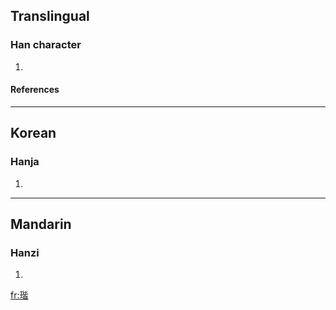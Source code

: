 ==Translingual==
===Han character===
{{Han char|rn=96|rad=玉|as=09|sn=13|four=1116<sub>1</sub>|canj=一土心心日 (MGPPA)}}
# {{defn|Han|sort=玉09}}
====References====
{{Han ref|kx=0737.080|dkj=21110|dj=1148.110|hdz=21126.020|uh=744E|ud=29774|bh=DEBA|bd=57018}}

----
==Korean==
===Hanja===
{{ko-hanja|hangeul=해|eumhun=|rv=hae|mr=hae|y=hay}}
# {{defn|Korean}}

----
==Mandarin==
===Hanzi===
{{cmn-hanzi|pin=[[jiē]] (jie1)|wg=chieh<sup>1</sup>}}
# {{defn|Mandarin}}

[[fr:瑎]]